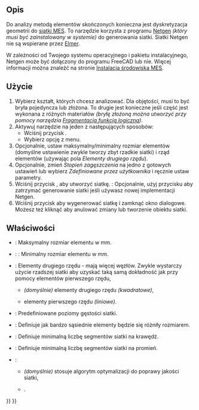 <languages/>

{{Docnav
|[[FEM_ConstantVacuumPermittivity/pl|Zdefiniuj przenikalność elektryczną próżni]]
|[[FEM_MeshGmshFromShape/pl|Siatka MES z kształtu generowana przez Gmsh]]
|[[FEM_Workbench/pl|środowisko pracy MES]]
|IconL=FEM_ConstantVacuumPermittivity.svg
|IconR=FEM_MeshGmshFromShape.svg
|IconC=Workbench_FEM.svg
}}

<div class="mw-translate-fuzzy">
{{GuiCommandContainer|
{{GuiCommand/pl
|Name=FEM MeshNetgenFromShape
|Name/pl=MES: Siatka MES generowana przez Netgen
|MenuLocation=Siatka → Siatka MES generowana przez Netgen
|Workbenches=[[FEM_Workbench/pl|MES]]
|SeeAlso=[[FEM_tutorial/pl|Poradnik MES]]
}}
{{GuiCommandFemInfo/pl
|Solvers=CalculiX, Mystran, Z88
}}
}}
</div>

<span id="Description"></span>
==Opis==

Do analizy metodą elementów skończonych konieczna jest dyskretyzacja geometrii do [[FEM_Mesh/pl|siatki MES]]. To narzędzie korzysta z programu [https://www.ngsolve.org/ Netgen] ''(który musi być zainstalowany w systemie)'' do generowania siatki. Siatki Netgen nie są wspierane przez [[FEM_SolverElmer/pl|Elmer]].

W zależności od Twojego systemu operacyjnego i pakietu instalacyjnego, Netgen może być dołączony do programu FreeCAD lub nie. Więcej informacji można znaleźć na stronie [[FEM_Install/pl#Netgen|Instalacja środowiska MES]].

<span id="Usage"></span>
==Użycie==

<div class="mw-translate-fuzzy">
# Wybierz kształt, których chcesz analizować. Dla objętości, musi to być bryła pojedyncza lub złożona. To drugie jest konieczne jeśli część jest wykonana z różnych materiałów ''(bryłę złożoną można utworzyć przy pomocy narzędzia [[Part_BooleanFragments/pl|Fragmentacja funkcją logiczną]])''.
# Aktywuj narzędzie na jeden z następujących sposobów:
#* Wciśnij przycisk {{Button|[[Image:FEM_MeshNetgenFromShape.svg|16px]] '''Siatka MES generowana przez Netgen'''}}.
#* Wybierz opcję {{MenuCommand|Siatka → [[Image:FEM_MeshGmshFromShape.svg|16px]] Siatka MES generowana przez Netgen}} z menu.
# Opcjonalnie, ustaw maksymalny/minimalny rozmiar elementów (domyślne ustawienie zwykle tworzy zbyt rzadkie siatki) i rząd elementów (używając pola ''Elementy drugiego rzędu'').
# Opcjonalnie, zmień ''Stopień zagęszczenia'' na jedno z gotowych ustawień lub wybierz ''Zdefiniowane przez użytkownika'' i ręcznie ustaw parametry.
# Wciśnij przycisk {{Button|Zastosuj}}, aby utworzyć siatkę. {{Version/pl|1.0}}: Opcjonalnie, użyj przycisku {{Button|Anuluj}} aby zatrzymać generowanie siatki jeśli używasz nowej implementacji Netgen.
# Wciśnij przycisk {{Button|OK}} aby wygenerować siatkę i zamknąć okno dialogowe. Możesz też kliknąć {{Button|Anuluj}} aby anulować zmiany lub tworzenie obiektu siatki.
</div>

<span id="Properties"></span>
== Właściwości ==

* {{PropertyData|Max. Size}}: Maksymalny rozmiar elementu w mm.
* {{PropertyData|Min. Size}}: {{Version/pl|1.0}}: Minimalny rozmiar elementu w mm.
* {{PropertyData|Second order}}: Elementy drugiego rzędu - mają więcej węzłów. Zwykle wystarczy użycie rzadszej siatki aby uzyskać taką samą dokładność jak przy pomocy elementów pierwszego rzędu,
** {{true/pl}} ''(domyślnie)'' elementy drugiego rzędu ''(kwadratowe)'',
** {{false/pl}} elementy pierwszego rzędu ''(liniowe)''. 
* {{PropertyData|Fineness}}: Predefiniowane poziomy gęstości siatki.
* {{PropertyData|Growth Rate}}: Definiuje jak bardzo sąsiednie elementy będzie się różniły rozmiarem.
* {{PropertyData|Nb. Segs per Edge}}: Definiuje minimalną liczbę segmentów siatki na krawędź.
* {{PropertyData|Nb. Segs per Radius}}: Definiuje minimalną liczbę segmentów siatki na promień.
* {{PropertyData|Optimize}}:
** {{true/pl}} ''(domyślnie)'' stosuje algorytm optymalizacji do poprawy jakości siatki,
** {{false/pl}}.


{{Docnav
|[[FEM_ConstantVacuumPermittivity/pl|Zdefiniuj przenikalność elektryczną próżni]]
|[[FEM_MeshGmshFromShape/pl|Siatka MES z kształtu generowana przez Gmsh]]
|[[FEM_Workbench/pl|środowisko pracy MES]]
|IconL=FEM_ConstantVacuumPermittivity.svg
|IconR=FEM_MeshGmshFromShape.svg
|IconC=Workbench_FEM.svg
}}

{{FEM Tools navi{{#translation:}}}}
{{Userdocnavi{{#translation:}}}}